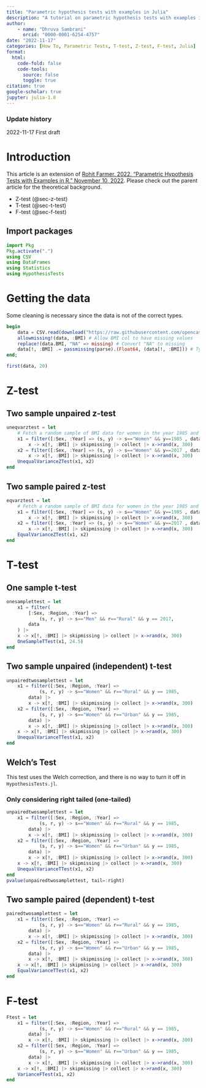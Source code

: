 ```yaml
---
title: "Parametric hypothesis tests with examples in Julia"
description: "A tutorial on parametric hypothesis tests with examples in Julia."
author: 
    - name: "Dhruva Sambrani"
      orcid: "0000-0001-6254-4757"
date: "2022-11-17"
categories: [How To, Parametric Tests, T-test, Z-test, F-test, Julia]
format:
  html:
    code-fold: false
    code-tools:
      source: false
      toggle: true
citation: true
google-scholar: true
jupyter: julia-1.8
---
```


::: {.callout-note collapse="true"}
### Update history

2022-11-17 First draft
:::

# Introduction

This article is an extension of [Rohit Farmer. 2022. "Parametric Hypothesis Tests with Examples in R." November 10, 2022](https://www.dataalltheway.com/posts/010-parametric-hypothesis-tests-r). Please check out the parent article for the theoretical background.

-   Z-test (@sec-z-test)
-   T-test (@sec-t-test)
-   F-test (@sec-f-test)

## Import packages

```julia
import Pkg
Pkg.activate(".")
using CSV
using DataFrames
using Statistics
using HypothesisTests
```

# Getting the data

Some cleaning is necessary since the data is not of the correct types.

```julia
begin
	data = CSV.read(download("https://raw.githubusercontent.com/opencasestudies/ocs-bp-rural-and-urban-obesity/master/data/wrangled/BMI_long.csv"), DataFrame) # download and load
	allowmissing!(data, :BMI) # Allow BMI col to have missing values
	replace!(data.BMI, "NA" => missing) # Convert "NA" to missing
	data[!, :BMI] .= passmissing(parse).(Float64, (data[!, :BMI])) # Typecast into Float64?
end;
```

```julia
first(data, 20)
```

# Z-test {#sec-z-test}

## Two sample unpaired z-test

```julia
uneqvarztest = let
	# Fetch a random sample of BMI data for women in the year 1985 and 2017
	x1 = filter([:Sex, :Year] => (s, y) -> s=="Women" && y==1985 , data) |>
		x -> x[!, :BMI] |> skipmissing |> collect |> x->rand(x, 300)
	x2 = filter([:Sex, :Year] => (s, y) -> s=="Women" && y==2017 , data) |>
		x -> x[!, :BMI] |> skipmissing |> collect |> x->rand(x, 300)
	UnequalVarianceZTest(x1, x2)
end
```

## Two sample paired z-test

```julia
eqvarztest = let
	# Fetch a random sample of BMI data for women in the year 1985 and 2017
	x1 = filter([:Sex, :Year] => (s, y) -> s=="Women" && y==1985 , data) |>
		x -> x[!, :BMI] |> skipmissing |> collect |> x->rand(x, 300)
	x2 = filter([:Sex, :Year] => (s, y) -> s=="Women" && y==2017 , data) |>
		x -> x[!, :BMI] |> skipmissing |> collect |> x->rand(x, 300)
	EqualVarianceZTest(x1, x2)
end
```

# T-test {#sec-t-test}

## One sample t-test

```julia
onesamplettest = let 
	x1 = filter(
		[:Sex, :Region, :Year] => 
			(s, r, y) -> s=="Men" && r=="Rural" && y == 2017,
		data
	) |>
	x -> x[!, :BMI] |> skipmissing |> collect |> x->rand(x, 300)
	OneSampleTTest(x1, 24.5)
end
```

## Two sample unpaired (independent) t-test

```julia
unpairedtwosamplettest = let 
    x1 = filter([:Sex, :Region, :Year] => 
            (s, r, y) -> s=="Women" && r=="Rural" && y == 1985,
        data) |>
        x -> x[!, :BMI] |> skipmissing |> collect |> x->rand(x, 300)
    x2 = filter([:Sex, :Region, :Year] => 
            (s, r, y) -> s=="Women" && r=="Urban" && y == 1985,
        data) |>
        x -> x[!, :BMI] |> skipmissing |> collect |> x->rand(x, 300)
    x -> x[!, :BMI] |> skipmissing |> collect |> x->rand(x, 300)
    UnequalVarianceTTest(x1, x2)
end
```

::: callout-warning
## Welch's Test

This test uses the Welch correction, and there is no way to turn it off in `HypothesisTests.jl`.
:::

### Only considering right tailed (one-tailed)

```julia
unpairedtwosamplettest = let 
	x1 = filter([:Sex, :Region, :Year] => 
			(s, r, y) -> s=="Women" && r=="Rural" && y == 1985,
		data) |>
		x -> x[!, :BMI] |> skipmissing |> collect |> x->rand(x, 300)
	x2 = filter([:Sex, :Region, :Year] => 
			(s, r, y) -> s=="Women" && r=="Urban" && y == 1985,
		data) |>
		x -> x[!, :BMI] |> skipmissing |> collect |> x->rand(x, 300)
	x -> x[!, :BMI] |> skipmissing |> collect |> x->rand(x, 300)
	UnequalVarianceTTest(x1, x2)
end
pvalue(unpairedtwosamplettest, tail=:right)
```

## Two sample paired (dependent) t-test

```julia
pairedtwosamplettest = let 
	x1 = filter([:Sex, :Region, :Year] => 
			(s, r, y) -> s=="Women" && r=="Rural" && y == 1985,
		data) |>
		x -> x[!, :BMI] |> skipmissing |> collect |> x->rand(x, 300)
	x2 = filter([:Sex, :Region, :Year] => 
			(s, r, y) -> s=="Women" && r=="Urban" && y == 1985,
		data) |>
		x -> x[!, :BMI] |> skipmissing |> collect |> x->rand(x, 300)
	x -> x[!, :BMI] |> skipmissing |> collect |> x->rand(x, 300)
	EqualVarianceTTest(x1, x2)
end
```

# F-test {#sec-f-test}

```julia
Ftest = let 
	x1 = filter([:Sex, :Region, :Year] => 
			(s, r, y) -> s=="Women" && r=="Rural" && y == 1985,
		data) |>
		x -> x[!, :BMI] |> skipmissing |> collect |> x->rand(x, 300)
	x2 = filter([:Sex, :Region, :Year] => 
			(s, r, y) -> s=="Women" && r=="Urban" && y == 1985,
		data) |>
		x -> x[!, :BMI] |> skipmissing |> collect |> x->rand(x, 300)
	x -> x[!, :BMI] |> skipmissing |> collect |> x->rand(x, 300)
	VarianceFTest(x1, x2)
end
```
